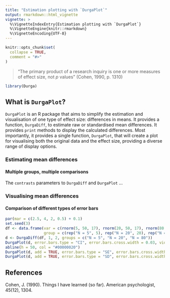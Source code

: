 ```yaml
---
title: "Estimation plotting with `DurgaPlot`"
output: rmarkdown::html_vignette
vignette: >
  %\VignetteIndexEntry{Estimation plotting with `DurgaPlot`}
  %\VignetteEngine{knitr::rmarkdown}
  %\VignetteEncoding{UTF-8}
---
```


```r
knitr::opts_chunk$set(
  collapse = TRUE,
  comment = "#>"
)
```

> “The primary product of a research inquiry is one or more measures of effect size, not _p_ values” (Cohen, 1990, p. 1310)

```r
library(Durga)
```

## What is `DurgaPlot`?

`DurgaPlot` is an R package that aims to simplify the estimation and visualisation of one type of effect size: differences in means. It provides a function, `DurgaDiff`, to estimate raw or standardised mean differences. It provides `print` methods to display the calculated differences. Most importantly, it provides a single function, `DurgaPlot`, that will create a plot for visualising both the original data and the effect size, providing a diverse range of display options.



### Estimating mean differences

#### Multiple groups, multiple comparisons

The `contrasts` parameters to `DurgaDiff` and `DurgaPlot` ...

### Visualising mean differences

#### Comparison of different types of error bars

```r
par(mar = c(2.5, 4, 2, 0.5) + 0.1)
set.seed(3)
df <- data.frame(var = c(rnorm(5, 50, 17), rnorm(20, 50, 17), rnorm(80, 50, 17)),
                 group = c(rep("N = 5", 5), rep("N = 20", 20), rep("N = 80", 80)))
d <- DurgaDiff(df, 1, 2, groups = c("N = 5", "N = 20", "N = 80"))
DurgaPlot(d, error.bars.type = "CI", error.bars.cross.width = 0.03, violin = FALSE, points.method = "jitter", central.tendency.dx = .2, ef.size = FALSE, central.tendency.params = list(cex = 1), main = "Error bar types: CI, SE, SD", left.ylab = "Dependent variable")
abline(h = 50, col = "#00000020")
DurgaPlot(d, add = TRUE, error.bars.type = "SE", error.bars.cross.width = 0.03, violin = FALSE, points = FALSE, central.tendency.dx = .3, ef.size = FALSE, central.tendency.params = list(cex = 1))
DurgaPlot(d, add = TRUE, error.bars.type = "SD", error.bars.cross.width = 0.03, violin = FALSE, points = FALSE, central.tendency.dx = .4, ef.size = FALSE, central.tendency.params = list(cex = 1))

```


## References

Cohen, J. (1990). Things I have learned (so far). American psychologist, 45(12), 1304. 
